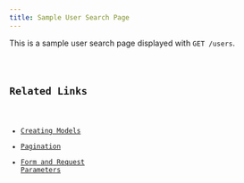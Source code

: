 ```yaml
---
title: Sample User Search Page
---
```



This is a sample user search page displayed with `GET /users`.

<Code code={sampleCode} lang="astro" title="src/pages/users/index.astro" />

## Related Links

- [Creating Models](../guides/models)
- [Pagination](../guides/pagination)
- [Form and Request Parameters](../guides/form_and_parameters)

